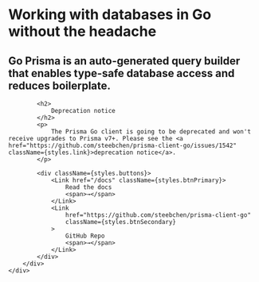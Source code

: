 
<div className={styles.container} style={{ height: "100%" }}>
	<div>
		<div className={styles.jumbotron}>
			<h1 className={styles.heading}>
				Working with databases in Go without the headache
			</h1>
			<h2 className={styles.subheading}>
				Go Prisma is an auto-generated query builder that enables type-safe
				database access and reduces boilerplate.
			</h2>

			<h2>
				Deprecation notice
			</h2>
			<p>
				The Prisma Go client is going to be deprecated and won't receive upgrades to Prisma v7+. Please see the <a href="https://github.com/steebchen/prisma-client-go/issues/1542" className={styles.link}>deprecation notice</a>.
			</p>

			<div className={styles.buttons}>
				<Link href="/docs" className={styles.btnPrimary}>
					Read the docs
					<span>→</span>
				</Link>
				<Link
					href="https://github.com/steebchen/prisma-client-go"
					className={styles.btnSecondary}
				>
					GitHub Repo
					<span>→</span>
				</Link>
			</div>
		</div>
	</div>
</div>
